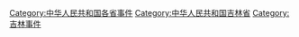 [[Category:中华人民共和国各省事件|Category:中华人民共和国各省事件]]
[[Category:中华人民共和国吉林省|Category:中华人民共和国吉林省]]
[[Category:吉林事件|Category:吉林事件]]